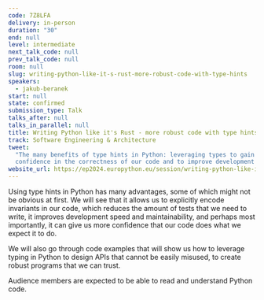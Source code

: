 ```yaml
---
code: 7Z8LFA
delivery: in-person
duration: "30"
end: null
level: intermediate
next_talk_code: null
prev_talk_code: null
room: null
slug: writing-python-like-it-s-rust-more-robust-code-with-type-hints
speakers:
  - jakub-beranek
start: null
state: confirmed
submission_type: Talk
talks_after: null
talks_in_parallel: null
title: Writing Python like it's Rust - more robust code with type hints
track: Software Engineering & Architecture
tweet:
  "The many benefits of type hints in Python: leveraging types to gain more
  confidence in the correctness of our code and to improve development speed."
website_url: https://ep2024.europython.eu/session/writing-python-like-it-s-rust-more-robust-code-with-type-hints
---
```


Using type hints in Python has many advantages, some of which might not be
obvious at first. We will see that it allows us to explicitly encode invariants
in our code, which reduces the amount of tests that we need to write, it
improves development speed and maintainability, and perhaps most importantly, it
can give us more confidence that our code does what we expect it to do.

We will also go through code examples that will show us how to leverage typing
in Python to design APIs that cannot be easily misused, to create robust
programs that we can trust.

Audience members are expected to be able to read and understand Python code.
